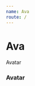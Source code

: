 ```yaml
---
name: Ava
route: /
---
```


# Ava

Avatar


### Avatar

<Playground>
  <Avatar/>
  <Avatar
      src="https://www.gravatarz.com/avatar/fooff"
      name="Natasha Special"
      size="xl"
      shape="round"
      border
  />
</Playground>